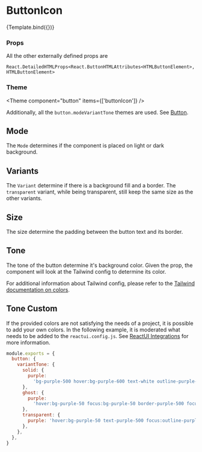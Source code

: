 
<Meta title="Components/Button/ButtonIcon" component={ButtonIcon} />

# ButtonIcon


<Canvas>
  <Story
    name="Default"
    args={{
      disabled: false,
      mode: Mode.light,
      variant: Variant.solid,
      size: Size.md,
      tone: Tone.primary,
      icon: 'Add',
    }}
    argTypes={{
      mode: {
        options: Object.values(Mode),
        control: { type: 'radio' },
      },
      variant: {
        options: Object.values(Variant),
        control: { type: 'radio' },
      },
      size: {
        options: Object.values(Size),
        control: { type: 'radio' },
      },
      tone: {
        options: Object.values(Tone),
        control: { type: 'select' },
      },
      icon: {
        options: ['Add', 'Info'],
        mapping: { Add: IconAdd, Info: IconInfo },
        control: { type: 'select' },
      },
      onClick: {
        control: false,
      },
    }}
  >
    {Template.bind({})}
  </Story>
</Canvas>

### Props

<ArgsTable story="Default" />

All the other externally defined props are

```
React.DetailedHTMLProps<React.ButtonHTMLAttributes<HTMLButtonElement>, HTMLButtonElement>
```

### Theme

<Theme component="button" items={['buttonIcon']} />

Additionally, all the `button.modeVariantTone` themes are used. See [Button](/docs/components-button-button--default-story#theme).

## Mode

The `Mode` determines if the component is placed on light or dark background.

<Canvas>
  <Story name="ModeLight">
    <ButtonIcon icon={IconAdd} mode={Mode.light} />
  </Story>
  <Story name="ModeDark">
    <div className="p-5 bg-neutral-700">
      <ButtonIcon icon={IconAdd} mode={Mode.dark} />
    </div>
  </Story>
</Canvas>

## Variants

The `Variant` determine if there is a background fill and a border. The `transparent` variant, while being transparent, still keep the same size as the other variants.

<Canvas>
  <Story name="VariantSolid">
    <ButtonIcon icon={IconAdd} variant={Variant.solid} />
  </Story>
  <Story name="VariantGhost">
    <ButtonIcon icon={IconAdd} variant={Variant.ghost} />
  </Story>
  <Story name="VariantTransparent">
    <ButtonIcon icon={IconAdd} variant={Variant.transparent} />
  </Story>
</Canvas>

## Size

The size determine the padding between the button text and its border.

<Canvas>
  <Story name="SizeSm">
    <ButtonIcon icon={IconAdd} size={Size.sm} />
  </Story>
  <Story name="SizeMd">
    <ButtonIcon icon={IconAdd} size={Size.md} />
  </Story>
  <Story name="SizeLg">
    <ButtonIcon icon={IconAdd} size={Size.lg} />
  </Story>
</Canvas>

## Tone

The tone of the button determine it's background color. Given the prop, the component will look at the Tailwind config to determine its color.

For additional information about Tailwind config, please refer to the [Tailwind documentation on colors](https://tailwindcss.com/docs/customizing-colors).

<Canvas>
  <Story name="Primary">
    <ButtonIcon icon={IconAdd} tone={Tone.primary} />
  </Story>
  <Story name="Neutral">
    <ButtonIcon icon={IconAdd} tone={Tone.neutral} />
  </Story>
  <Story name="Warning">
    <ButtonIcon icon={IconAdd} tone={Tone.warning} />
  </Story>
  <Story name="Critical">
    <ButtonIcon icon={IconAdd} tone={Tone.critical} />
  </Story>
  <Story name="Success">
    <ButtonIcon icon={IconAdd} tone={Tone.success} />
  </Story>
  <Story name="Informative">
    <ButtonIcon icon={IconAdd} tone={Tone.informative} />
  </Story>
</Canvas>

## Tone Custom

If the provided colors are not satisfying the needs of a project, it is possible to add your own colors. In the following example, it is moderated what needs to be added to the `reactui.config.js`. See [ReactUI Integrations](https://github.com/aboutbits/react-ui-integrations) for more information.

```js
module.exports = {
  button: {
    variantTone: {
      solid: {
        purple:
          'bg-purple-500 hover:bg-purple-600 text-white outline-purple-500',
      },
      ghost: {
        purple:
          'hover:bg-purple-50 focus:bg-purple-50 border-purple-500 focus:border-transparent text-purple-500 outline-purple-500',
      },
      transparent: {
        purple: 'hover:bg-purple-50 text-purple-500 focus:outline-purple-500',
      },
    },
  },
}
```

<Canvas>
  <Story name="CustomPurple">
    <ButtonIcon icon={IconAdd} tone="purple" />
  </Story>
</Canvas>
